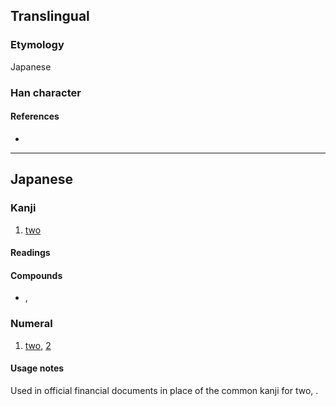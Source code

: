 {{character info/new}}
==Translingual==

===Etymology===
Japanese {{Han simp|貳|f=貝|t=一}}
{{ja-forms|弐|[[贰]]|[[貳]]}}

===Han character===
{{Han char|rn=56|rad=弋|as=03|sn=6|four=|canj=MPMM|ids=⿱一弍}}

====References====
* {{Han ref|kx=0355.061|hdz=10558.061|uh=5F10|ud=24336}}

----

==Japanese==
{{ja-kanji forms|弐|貳}}

===Kanji===
{{ja-kanji|grade=c|rs=弋03|kyu=貳}}

# [[two]]

====Readings====
{{ja-readings
|goon=に
|kanon=じ
|kun=ふた-つ, そえ
}}

====Compounds====
* {{ja-r|弐%心|に%しん}}, {{ja-r|弐%心|ふた%ごころ}}

===Numeral===
{{ja-pos|numeral|に}}

# [[two]], [[2]]

====Usage notes====
Used in official financial documents in place of the common kanji for two, {{ja-l|二}}.